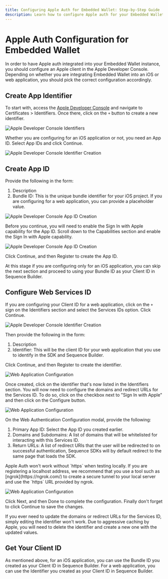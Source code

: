 ```yaml
---
title: Configuring Apple Auth for Embedded Wallet: Step-by-Step Guide
description: Learn how to configure Apple auth for your Embedded Wallet by creating an Apple client in the Apple Developer Console. Follow step-by-step instructions to create App Identifier and App ID for iOS or web applications.
---
```



# Apple Auth Configuration for Embedded Wallet

In order to have Apple auth integrated into your Embedded Wallet instance, you should configure an Apple client in the Apple Developer Console. Depending on whether you are integrating Embedded Wallet into an iOS or web application, you should pick the correct configuration accordingly.

## Create App Identifier

To start with, access the [Apple Developer Console](https://developer.apple.com/account/) and navigate to Certificates > Identifiers. Once there, click on the `+` button to create a new identifier.

![Apple Developer Console Identifiers](/img/embedded_wallet/apple/1.png)

Whether you are configuring for an iOS application or not, you need an App ID. Select App IDs and click Continue.

![Apple Developer Console Identifier Creation](/img/embedded_wallet/apple/7.png)

## Create App ID

Provide the following in the form:

1. Description
2. Bundle ID: This is the unique bundle identifier for your iOS project. If you are configuring for a web application, you can provide a placeholder value.

![Apple Developer Console App ID Creation](/img/embedded_wallet/apple/5.png)

Before you continue, you will need to enable the Sign In with Apple capability for the App ID. Scroll down to the Capabilities section and enable the Sign In with Apple capability.

![Apple Developer Console App ID Creation](/img/embedded_wallet/apple/6.png)

Click Continue, and then Register to create the App ID.

At this stage if you are configuring only for an iOS application, you can skip the next section and proceed to using your Bundle ID as your Client ID in Sequence Builder.

## Configure Web Services ID

If you are configuring your Client ID for a web application, click on the `+` sign on the Identifiers section and select the Services IDs option. Click Continue.

![Apple Developer Console Identifier Creation](/img/embedded_wallet/apple/2.png)

Then provide the following in the form:

1. Description
2. Identifier: This will be the client ID for your web application that you use to identify in the SDK and Sequence Builder.

Click Continue, and then Register to create the identifier.

![Web Application Configuration](/img/embedded_wallet/apple/3.png)

Once created, click on the identifier that's now listed in the Identifiers section. You will now need to configure the domains and redirect URLs for the Services ID. To do so, click on the checkbox next to "Sign In with Apple" and then click on the Configure button.

![Web Application Configuration](/img/embedded_wallet/apple/4.png)

On the Web Authentication Configuration modal, provide the following:

1. Primary App ID: Select the App ID you created earlier.
2. Domains and Subdomains: A list of domains that will be whitelisted for interacting with this Services ID.
3. Return URLs: A list of redirect URIs that the user will be redirected to on successful authentication, Sequence SDKs will by default redirect to the same page that loads the SDK.

<Callout type="info">
  Apple Auth won't work without `https` when testing locally. If you are registering a localhost address, we recommend that you use a tool such as [ngrok](https://ngrok.com/) to create a secure tunnel to your local server and use the `https` URL provided by ngrok.
</Callout>

![Web Application Configuration](/img/embedded_wallet/apple/8.png)

Click Next, and then Done to complete the configuration. Finally don't forget to click Continue to save the changes.

<Callout type="info">
  If you ever need to update the domains or redirect URLs for the Services ID, simply editing the identifier won't work. Due to aggressive caching by Apple, you will need to delete the identifier and create a new one with the updated values.
</Callout>

## Get Your Client ID

As mentioned above, for an iOS application, you can use the Bundle ID you created as your Client ID in Sequence Builder. For a web application, you can use the Identifier you created as your Client ID in Sequence Builder.
